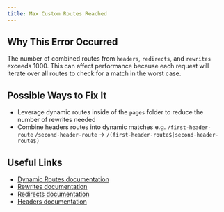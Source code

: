 ```yaml
---
title: Max Custom Routes Reached
---
```


## Why This Error Occurred

The number of combined routes from `headers`, `redirects`, and `rewrites` exceeds 1000. This can affect performance because each request will iterate over all routes to check for a match in the worst case.

## Possible Ways to Fix It

- Leverage dynamic routes inside of the `pages` folder to reduce the number of rewrites needed
- Combine headers routes into dynamic matches e.g. `/first-header-route` `/second-header-route` -> `/(first-header-route$|second-header-route$)`

## Useful Links

- [Dynamic Routes documentation](/docs/pages/building-your-application/routing/dynamic-routes)
- [Rewrites documentation](/docs/pages/api-reference/next-config-js/rewrites)
- [Redirects documentation](/docs/pages/api-reference/next-config-js/redirects)
- [Headers documentation](/docs/pages/api-reference/next-config-js/headers)
